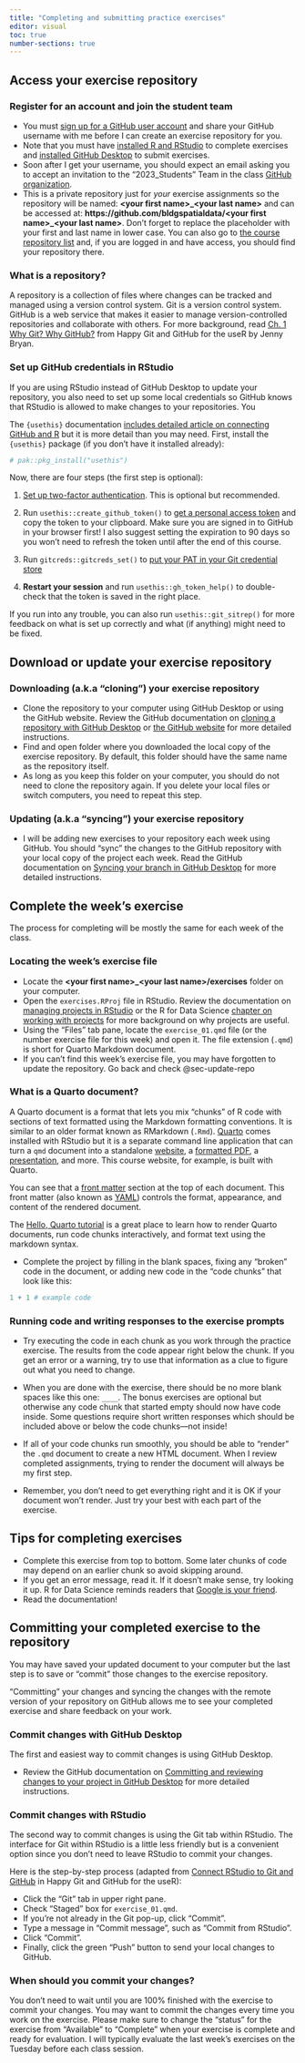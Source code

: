```yaml
---
title: "Completing and submitting practice exercises"
editor: visual
toc: true
number-sections: true
---
```


## Access your exercise repository

### Register for an account and join the student team

-   You must [sign up for a GitHub user account](https://github.com/signup) and share your GitHub username with me before I can create an exercise repository for you.
-   Note that you must have [installed R and RStudio](https://posit.co/download/rstudio-desktop/) to complete exercises and [installed GitHub Desktop](https://desktop.github.com/) to submit exercises.
-   Soon after I get your username, you should expect an email asking you to accept an invitation to the "2023_Students" Team in the class [GitHub organization](https://github.com/bldgspatialdata).
-   This is a private repository just for *your* exercise assignments so the repository will be named: **\<your first name\>\_\<your last name\>** and can be accessed at: **https://github.com/bldgspatialdata/\<your first name\>\_\<your last name\>**. Don't forget to replace the placeholder with your first and last name in lower case. You can also go to [the course repository list](https://github.com/orgs/bldgspatialdata/repositories) and, if you are logged in and have access, you should find your repository there. 

::: {.callout-tip collapse="false" appearance="default" icon="true"}
### What is a repository?

A repository is a collection of files where changes can be tracked and managed using a version control system. Git is a version control system. GitHub is a web service that makes it easier to manage version-controlled repositories and collaborate with others. For more background, read [Ch. 1 Why Git? Why GitHub?](https://happygitwithr.com/big-picture) from Happy Git and GitHub for the useR by Jenny Bryan.
:::

### Set up GitHub credentials in RStudio

If you are using RStudio instead of GitHub Desktop to update your repository, you also need to set up some local credentials so GitHub knows that RStudio is allowed to make changes to your repositories. You

The `{usethis}` documentation [includes detailed article on connecting GitHub and R](https://usethis.r-lib.org/articles/git-credentials.html) but it is more detail than you may need. First, install the `{usethis}` package (if you don't have it installed already):

```r
# pak::pkg_install("usethis")
```

Now, there are four steps (the first step is optional):

1. [Set up two-factor authentication](https://usethis.r-lib.org/articles/git-credentials.html#turn-on-two-factor-authentication). This is optional but recommended.

2. Run `usethis::create_github_token()` to [get a personal access token](https://usethis.r-lib.org/articles/git-credentials.html#get-a-personal-access-token-pat) and copy the token to your clipboard. Make sure you are signed in to GitHub in your browser first! I also suggest setting the expiration to 90 days so you won't need to refresh the token until after the end of this course.

3. Run `gitcreds::gitcreds_set()` to [put your PAT in your Git credential store](https://usethis.r-lib.org/articles/git-credentials.html#put-your-pat-into-the-local-git-credential-store)

4. **Restart your session** and run `usethis::gh_token_help()` to double-check that the token is saved in the right place.


If you run into any trouble, you can also run `usethis::git_sitrep()` for more feedback on what is set up correctly and what (if anything) might need to be fixed.

## Download or update your exercise repository

### Downloading (a.k.a "cloning") your exercise repository

-   Clone the repository to your computer using GitHub Desktop or using the GitHub website. Review the GitHub documentation on [cloning a repository with GitHub Desktop](https://docs.github.com/en/desktop/contributing-and-collaborating-using-github-desktop/adding-and-cloning-repositories/cloning-and-forking-repositories-from-github-desktop) or [the GitHub website](https://docs.github.com/en/desktop/contributing-and-collaborating-using-github-desktop/adding-and-cloning-repositories/cloning-a-repository-from-github-to-github-desktop) for more detailed instructions.
-   Find and open folder where you downloaded the local copy of the exercise repository. By default, this folder should have the same name as the repository itself.
-   As long as you keep this folder on your computer, you should do not need to clone the repository again. If you delete your local files or switch computers, you need to repeat this step.

### Updating (a.k.a "syncing") your exercise repository {#sec-update-repo}

-   I will be adding new exercises to your repository each week using GitHub. You should "sync" the changes to the GitHub repository with your local copy of the project each week. Read the GitHub documentation on [Syncing your branch in GitHub Desktop](https://docs.github.com/en/desktop/contributing-and-collaborating-using-github-desktop/keeping-your-local-repository-in-sync-with-github/syncing-your-branch-in-github-desktop) for more detailed instructions.

## Complete the week's exercise

The process for completing will be mostly the same for each week of the class.

### Locating the week's exercise file

-   Locate the **\<your first name\>\_\<your last name\>/exercises** folder on your computer.
-   Open the `exercises.RProj` file in RStudio. Review the documentation on [managing projects in RStudio](https://support.posit.co/hc/en-us/articles/200526207-Using-RStudio-Projects) or the R for Data Science [chapter on working with projects](https://r4ds.hadley.nz/workflow-scripts#projects) for more background on why projects are useful.
-   Using the "Files" tab pane, locate the `exercise_01.qmd` file (or the number exercise file for this week) and open it. The file extension (`.qmd`) is short for Quarto Markdown document.
-   If you can't find this week's exercise file, you may have forgotten to update the repository. Go back and check @sec-update-repo

::: {.callout-tip collapse="false" appearance="default" icon="true"}
### What is a Quarto document?

A Quarto document is a format that lets you mix "chunks" of R code with sections of text formatted using the Markdown formatting conventions. It is similar to an older format known as RMarkdown (`.Rmd`). [Quarto](https://quarto.org/) comes installed with RStudio but it is a separate command line application that can turn a `qmd` document into a standalone [website](https://quarto.org/docs/websites/), a [formatted PDF](https://quarto.org/docs/output-formats/pdf-basics.html), a [presentation](https://quarto.org/docs/presentations/), and more. This course website, for example, is built with Quarto.

You can see that a [front matter](https://quarto.org/docs/authoring/front-matter.html) section at the top of each document. This front matter (also known as [YAML](https://en.wikipedia.org/wiki/YAML)) controls the format, appearance, and content of the rendered document.

The [Hello, Quarto tutorial](https://quarto.org/docs/get-started/hello/rstudio.html) is a great place to learn how to render Quarto documents, run code chunks interactively, and format text using the markdown syntax.
:::

-   Complete the project by filling in the blank spaces, fixing any "broken" code in the document, or adding new code in the "code chunks" that look like this:

```r
1 + 1 # example code
```

### Running code and writing responses to the exercise prompts

-   Try executing the code in each chunk as you work through the practice exercise. The results from the code appear right below the chunk. If you get an error or a warning, try to use that information as a clue to figure out what you need to change.

-   When you are done with the exercise, there should be no more blank spaces like this one: `____`. The bonus exercises are optional but otherwise any code chunk that started empty should now have code inside. Some questions require short written responses which should be included above or below the code chunks—not inside!

-   If all of your code chunks run smoothly, you should be able to "render" the `.qmd` document to create a new HTML document. When I review completed assignments, trying to render the document will always be my first step.

-   Remember, you don't need to get everything right and it is OK if your document won't render. Just try your best with each part of the exercise.

:::{.callout-tip collapse=false appearance='default' icon=true}
## Tips for completing exercises
- Complete this exercise from top to bottom. Some later chunks of code may depend on an earlier chunk so avoid skipping around.
- If you get an error message, read it. If it doesn't make sense, try looking it up. R for Data Science reminds readers that [Google is your friend](https://r4ds.hadley.nz/workflow-help.html#google-is-your-friend).
- Read the documentation!
:::

## Committing your completed exercise to the repository

You may have saved your updated document to your computer but the last step is to save or "commit" those changes to the exercise repository.

"Committing" your changes and syncing the changes with the remote version of your repository on GitHub allows me to see your completed exercise and share feedback on your work.

### Commit changes with GitHub Desktop

The first and easiest way to commit changes is using GitHub Desktop.

- Review the GitHub documentation on [Committing and reviewing changes to your project in GitHub Desktop](https://docs.github.com/en/desktop/contributing-and-collaborating-using-github-desktop/making-changes-in-a-branch/committing-and-reviewing-changes-to-your-project-in-github-desktop) for more detailed instructions.

### Commit changes with RStudio

The second way to commit changes is using the Git tab within RStudio. The interface for Git within RStudio is a little less friendly but is a convenient option since you don't need to leave RStudio to commit your changes.

Here is the step-by-step process (adapted from [Connect RStudio to Git and GitHub](https://happygitwithr.com/rstudio-git-github) in Happy Git and GitHub for the useR):

-   Click the "Git" tab in upper right pane.
-   Check "Staged" box for `exercise_01.qmd`.
-   If you're not already in the Git pop-up, click "Commit".
-   Type a message in "Commit message", such as "Commit from RStudio".
-   Click "Commit".
-   Finally, click the green "Push" button to send your local changes to GitHub.

::: {.callout-note collapse="false" appearance="default" icon="true"}
### When should you commit your changes?

You don't need to wait until you are 100% finished with the exercise to commit your changes. You may want to commit the changes every time you work on the exercise. Please make sure to change the "status" for the exercise from "Available" to "Complete" when your exercise is complete and ready for evaluation. I will typically evaluate the last week's exercises on the Tuesday before each class session.
:::
